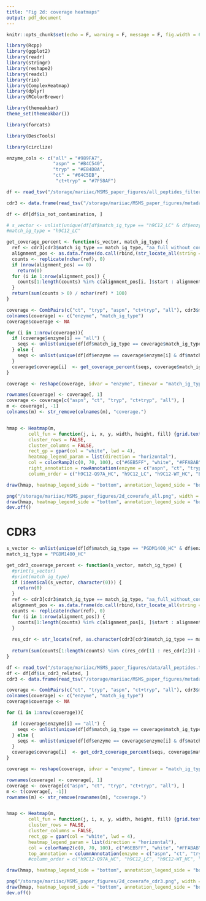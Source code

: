 ```yaml
---
title: "Fig 2d: coverage heatmaps"
output: pdf_document
---
```



```r
knitr::opts_chunk$set(echo = F, warning = F, message = F, fig.width = 6, fig.height = 6)
```


```r
library(Rcpp)
library(ggplot2)
library(readr)
library(stringr)
library(reshape2) 
library(readxl)
library(rio)
library(ComplexHeatmap)
library(dplyr)
library(RColorBrewer)

library(themeakbar)
theme_set(themeakbar())

library(forcats)

library(DescTools)

library(circlize)

enzyme_cols <- c("all" = "#989FA7",
                 "aspn" = "#B4C540",
                 "tryp" = "#E84D8A",
                 "ct" = "#64C5EB",
                  "ct+tryp" = "#7F58AF")
```

```r
df <- read_tsv("/storage/mariiac/MSMS_paper_figures/all_peptides_filtered.tsv")

cdr3 <- data.frame(read_tsv("/storage/mariiac/MSMS_paper_figures/metadata/antibodies_cdr3_variable_full.tsv"))

df <- df[df$is_not_contamination, ]
```

```r
# s_vector <- unlist(unique(df[df$match_ig_type == "h9C12_LC" & df$enzyme == "aspn", "Sequence"]))
#match_ig_type = "h9C12_LC"

get_coverage_percent <- function(s_vector, match_ig_type) {
  ref <- cdr3[cdr3$match_ig_type == match_ig_type, "aa_full_without_constant"]
  alignment_pos <- as.data.frame(do.call(rbind,(str_locate_all(string = ref, pattern = s_vector))))
  counts <- replicate(nchar(ref), 0)
  if (nrow(alignment_pos) == 0)
    return(0)
  for (i in 1:nrow(alignment_pos)) {
    counts[1:length(counts) %in% c(alignment_pos[i, ]$start : alignment_pos[i, ]$end)] <- counts[alignment_pos[i, ]$start : alignment_pos[i, ]$end] + 1
  }
  return(sum(counts > 0) / nchar(ref) * 100)
}

```


```r

coverage <- CombPairs(c("ct", "tryp", "aspn", "ct+tryp", "all"), cdr3$match_ig_type)
colnames(coverage) <- c("enzyme", "match_ig_type")
coverage$coverage <- NA

for (i in 1:nrow(coverage)){
  if (coverage$enzyme[i] == "all") {
    seqs <- unlist(unique(df[df$match_ig_type == coverage$match_ig_type[i], "Sequence"]))
  } else {
    seqs <- unlist(unique(df[df$enzyme == coverage$enzyme[i] & df$match_ig_type == coverage$match_ig_type[i], "Sequence"]))
  }
  coverage$coverage[i]  <- get_coverage_percent(seqs, coverage$match_ig_type[i])
}

coverage <- reshape(coverage, idvar = "enzyme", timevar = "match_ig_type", direction = "wide")


```

```r
rownames(coverage) <- coverage[, 1]
coverage <- coverage[c("aspn", "ct", "tryp", "ct+tryp", "all"), ]
m <- coverage[, -1]
colnames(m) <- str_remove(colnames(m), "coverage.")


hmap <- Heatmap(m, 
        cell_fun = function(j, i, x, y, width, height, fill) {grid.text(sprintf("%.2f", m[i, j]), x, y, gp = gpar(fontsize = 9))}, 
        cluster_rows = FALSE,
        cluster_columns = FALSE,
        rect_gp = gpar(col = "white", lwd = 4), 
        heatmap_legend_param = list(direction = "horizontal"),
        col = colorRamp2(c(0, 70, 100), c("#6EB5FF", "white", "#FFABAB")), 
        right_annotation = rowAnnotation(enzyme = c("aspn", "ct", "tryp", "ct+tryp", "all"), col = list(enzyme = enzyme_cols)),
        column_order = c("h9C12-Q97A_HC", "h9C12_LC", "h9C12-WT_HC", "Bri_HC", "Bri_LC", "Ust_HC","Ust_LC", "PGT121_HC", "PGT121_LC", "PGDM1400_HC", "PGDM1400_LC"))

draw(hmap, heatmap_legend_side = "bottom", annotation_legend_side = "bottom")

png("/storage/mariiac/MSMS_paper_figures/2d_coverafe_all.png", width = 6, height = 6, units = 'in', res = 600)
draw(hmap, heatmap_legend_side = "bottom", annotation_legend_side = "bottom")
dev.off()
```

# CDR3


```r
s_vector <- unlist(unique(df[df$match_ig_type == "PGDM1400_HC" & df$enzyme == "aspn", "Sequence"]))
match_ig_type = "PGDM1400_HC"

get_cdr3_coverage_percent <- function(s_vector, match_ig_type) {
  #print(s_vector)
  #print(match_ig_type)
  if (identical(s_vector, character(0))) {
    return(0)
  }
  ref <- cdr3[cdr3$match_ig_type == match_ig_type, "aa_full_without_constant"]
  alignment_pos <- as.data.frame(do.call(rbind,(str_locate_all(string = ref, pattern = s_vector))))
  counts <- replicate(nchar(ref), 0)
  for (i in 1:nrow(alignment_pos)) {
    counts[1:length(counts) %in% c(alignment_pos[i, ]$start : alignment_pos[i, ]$end)] <- counts[alignment_pos[i, ]$start : alignment_pos[i, ]$end] + 1
  }
  
  res_cdr <- str_locate(ref, as.character(cdr3[cdr3$match_ig_type == match_ig_type, ]$aa_cdr3))
  
  return(sum(counts[1:length(counts) %in% c(res_cdr[1] : res_cdr[2])] > 0) / (res_cdr[2] - res_cdr[1] + 1) * 100)
}

```


```r

df <- read_tsv("/storage/mariiac/MSMS_paper_figures/data/all_peptides.tsv")
df <- df[df$is_cdr3_related, ]
cdr3 <- data.frame(read_tsv("/storage/mariiac/MSMS_paper_figures/metadata/antibodies_cdr3_variable_full.tsv"))

coverage <- CombPairs(c("ct", "tryp", "aspn", "ct+tryp", "all"), cdr3$match_ig_type)
colnames(coverage) <- c("enzyme", "match_ig_type")
coverage$coverage <- NA

for (i in 1:nrow(coverage)){

  if (coverage$enzyme[i] == "all") {
    seqs <- unlist(unique(df[df$match_ig_type == coverage$match_ig_type[i], "Sequence"]))
  } else {
    seqs <- unlist(unique(df[df$enzyme == coverage$enzyme[i] & df$match_ig_type == coverage$match_ig_type[i], "Sequence"]))
  }
  coverage$coverage[i]  <- get_cdr3_coverage_percent(seqs, coverage$match_ig_type[i])
}

coverage <- reshape(coverage, idvar = "enzyme", timevar = "match_ig_type", direction = "wide")


```


```r
rownames(coverage) <- coverage[, 1]
coverage <- coverage[c("aspn", "ct", "tryp", "ct+tryp", "all"), ]
m <- t(coverage[, -1])
rownames(m) <- str_remove(rownames(m), "coverage.")


hmap <- Heatmap(m, 
        cell_fun = function(j, i, x, y, width, height, fill) {grid.text(sprintf("%.2f", m[i, j]), x, y, gp = gpar(fontsize = 11))}, 
        cluster_rows = FALSE,
        cluster_columns = FALSE,
        rect_gp = gpar(col = "white", lwd = 4), 
        heatmap_legend_param = list(direction = "horizontal"),
        col = colorRamp2(c(0, 70, 100), c("#6EB5FF", "white", "#FFABAB")),  
        top_annotation = columnAnnotation(enzyme = c("aspn", "ct", "tryp", "ct+tryp", "all"), col = list(enzyme = enzyme_cols)))
        #column_order = c("h9C12-Q97A_HC", "h9C12_LC", "h9C12-WT_HC", "Bri_HC", "Bri_LC", "Ust_HC","Ust_LC", "PGT121_HC", "PGT121_LC", "PGDM1400_HC", "PGDM1400_LC"))

draw(hmap, heatmap_legend_side = "bottom", annotation_legend_side = "bottom")

png("/storage/mariiac/MSMS_paper_figures/2d_coverafe_cdr3.png", width = 5, height = 6, units = 'in', res = 600)
draw(hmap, heatmap_legend_side = "bottom", annotation_legend_side = "bottom")
dev.off()

```

```r

```

